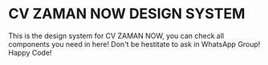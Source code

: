 
<Meta title="Introduction" />

# CV ZAMAN NOW DESIGN SYSTEM

This is the design system for CV ZAMAN NOW, you can check all components you need in here! Don't be hestitate to ask in WhatsApp Group! Happy Code!